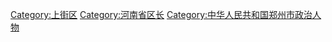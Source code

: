 [[Category:上街区|Category:上街区]]
[[Category:河南省区长|Category:河南省区长]]
[[Category:中华人民共和国郑州市政治人物|Category:中华人民共和国郑州市政治人物]]